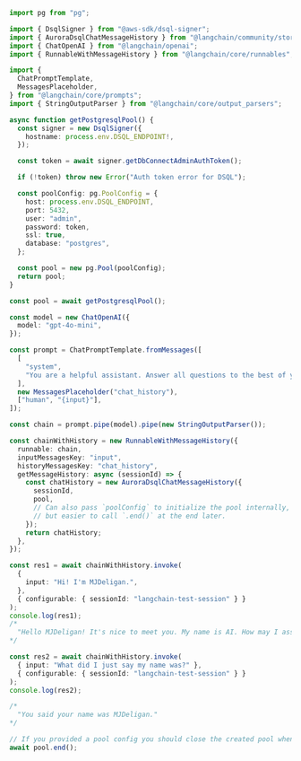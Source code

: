 ```typescript
import pg from "pg";

import { DsqlSigner } from "@aws-sdk/dsql-signer";
import { AuroraDsqlChatMessageHistory } from "@langchain/community/stores/message/aurora_dsql";
import { ChatOpenAI } from "@langchain/openai";
import { RunnableWithMessageHistory } from "@langchain/core/runnables";

import {
  ChatPromptTemplate,
  MessagesPlaceholder,
} from "@langchain/core/prompts";
import { StringOutputParser } from "@langchain/core/output_parsers";

async function getPostgresqlPool() {
  const signer = new DsqlSigner({
    hostname: process.env.DSQL_ENDPOINT!,
  });

  const token = await signer.getDbConnectAdminAuthToken();

  if (!token) throw new Error("Auth token error for DSQL");

  const poolConfig: pg.PoolConfig = {
    host: process.env.DSQL_ENDPOINT,
    port: 5432,
    user: "admin",
    password: token,
    ssl: true,
    database: "postgres",
  };

  const pool = new pg.Pool(poolConfig);
  return pool;
}

const pool = await getPostgresqlPool();

const model = new ChatOpenAI({
  model: "gpt-4o-mini",
});

const prompt = ChatPromptTemplate.fromMessages([
  [
    "system",
    "You are a helpful assistant. Answer all questions to the best of your ability.",
  ],
  new MessagesPlaceholder("chat_history"),
  ["human", "{input}"],
]);

const chain = prompt.pipe(model).pipe(new StringOutputParser());

const chainWithHistory = new RunnableWithMessageHistory({
  runnable: chain,
  inputMessagesKey: "input",
  historyMessagesKey: "chat_history",
  getMessageHistory: async (sessionId) => {
    const chatHistory = new AuroraDsqlChatMessageHistory({
      sessionId,
      pool,
      // Can also pass `poolConfig` to initialize the pool internally,
      // but easier to call `.end()` at the end later.
    });
    return chatHistory;
  },
});

const res1 = await chainWithHistory.invoke(
  {
    input: "Hi! I'm MJDeligan.",
  },
  { configurable: { sessionId: "langchain-test-session" } }
);
console.log(res1);
/*
  "Hello MJDeligan! It's nice to meet you. My name is AI. How may I assist you today?"
*/

const res2 = await chainWithHistory.invoke(
  { input: "What did I just say my name was?" },
  { configurable: { sessionId: "langchain-test-session" } }
);
console.log(res2);

/*
  "You said your name was MJDeligan."
*/

// If you provided a pool config you should close the created pool when you are done
await pool.end();
```
